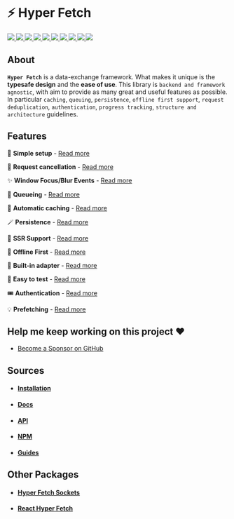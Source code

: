 # ⚡ Hyper Fetch

<p>
  <a href="https://bettertyped.com/">
    <img src="https://custom-icon-badges.demolab.com/static/v1?label=&message=BetterTyped&color=333&logo=BT" />
  </a>
  <a href="https://github.com/BetterTyped/hyper-fetch">
    <img src="https://custom-icon-badges.demolab.com/github/stars/BetterTyped/hyper-fetch?logo=star&color=118ab2" />
  </a>
  <a href="https://github.com/BetterTyped/hyper-fetch/blob/main/License.md">
    <img src="https://custom-icon-badges.demolab.com/github/license/BetterTyped/hyper-fetch?logo=law&color=yellow" />
  </a>
  <a href="https://www.npmjs.com/package/@hyper-fetch/core">
    <img src="https://custom-icon-badges.demolab.com/npm/v/@hyper-fetch/core.svg?logo=npm&color=e76f51" />
  </a>
  <a href="https://api.codeclimate.com/v1/badges/eade9435e75ecea0c004/test_coverage">
    <img src="https://api.codeclimate.com/v1/badges/eade9435e75ecea0c004/test_coverage" />
  </a>
  <a href="https://github.com/BetterTyped/hyper-fetch">
    <img src="https://custom-icon-badges.demolab.com/badge/typescript-%23007ACC.svg?logo=typescript&logoColor=white" />
  </a>
  <a href="https://github.com/BetterTyped/hyper-fetch">
    <img src="https://custom-icon-badges.demolab.com/badge/-REST-informational?logo=rss&color=11b8cc" />
  </a>
  <a href="https://github.com/BetterTyped/hyper-fetch">
    <img src="https://custom-icon-badges.demolab.com/badge/-GraphQL-E10098?logo=graphql&logoColor=white" />
  </a>
  <a href="https://gitter.im/hyper-fetch/community?utm_source=badge&utm_medium=badge&utm_campaign=pr-badge&utm_content=badge">
    <img src="https://custom-icon-badges.demolab.com/badge/chat%20-on%20gitter-brightgreen.svg?logo=gitter&color=blueviolet" />
  </a>
  <a href="https://www.npmjs.com/package/@hyper-fetch/core">
    <img src="https://custom-icon-badges.demolab.com/bundlephobia/minzip/@hyper-fetch/core?color=64BC4B&logo=package" />
  </a>
</p>

## About

**`Hyper Fetch`** is a data-exchange framework. What makes it unique is the **typesafe design** and the **ease of use**.
This library is `backend and framework agnostic`, with aim to provide as many great and useful features as possible. In
particular `caching`, `queuing`, `persistence`, `offline first support`, `request deduplication`, `authentication`,
`progress tracking`, `structure and architecture` guidelines.

## Features

🔮 **Simple setup** - [Read more](https://hyperfetch.bettertyped.com/docs/guides/basic/setup)

🎯 **Request cancellation** - [Read more](https://hyperfetch.bettertyped.com/docs/guides/advanced/cancellation)

✨ **Window Focus/Blur Events** -
[Read more](https://hyperfetch.bettertyped.com/docs/guides/react/core/window-focus-blur)

🚀 **Queueing** - [Read more](https://hyperfetch.bettertyped.com/docs/guides/advanced/queueing)

💎 **Automatic caching** - [Read more](https://hyperfetch.bettertyped.com/docs/core/cache)

🪄 **Persistence** - [Read more](https://hyperfetch.bettertyped.com/docs/guides/advanced/persistence)

🎊 **SSR Support** - [Read more](https://hyperfetch.bettertyped.com/docs/getting-started/environment)

🔋 **Offline First** - [Read more](https://hyperfetch.bettertyped.com/docs/guides/advanced/offline)

📡 **Built-in adapter** - [Read more](https://hyperfetch.bettertyped.com/docs/core/adapter)

🧪 **Easy to test** - [Read more](https://hyperfetch.bettertyped.com/docs/getting-started/testing)

🎟 **Authentication** - [Read more](https://hyperfetch.bettertyped.com/docs/guides/basic/authentication)

💡 **Prefetching** - [Read more](https://hyperfetch.bettertyped.com/docs/guides/advanced/prefetching)

## Help me keep working on this project ❤️

- [Become a Sponsor on GitHub](https://github.com/sponsors/prc5)

## Sources

- #### [Installation](https://hyperfetch.bettertyped.com/docs/getting-started/installation)
- #### [Docs](https://hyperfetch.bettertyped.com/)
- #### [API](https://hyperfetch.bettertyped.com/api/)
- #### [NPM](https://www.npmjs.com/package/@hyper-fetch/core)
- #### [Guides](https://hyperfetch.bettertyped.com/guides/Basic/Setup)

## Other Packages

- #### [Hyper Fetch Sockets](https://github.com/BetterTyped/hyper-fetch/tree/main/packages/sockets)
- #### [React Hyper Fetch](https://github.com/BetterTyped/hyper-fetch/tree/main/packages/react)
